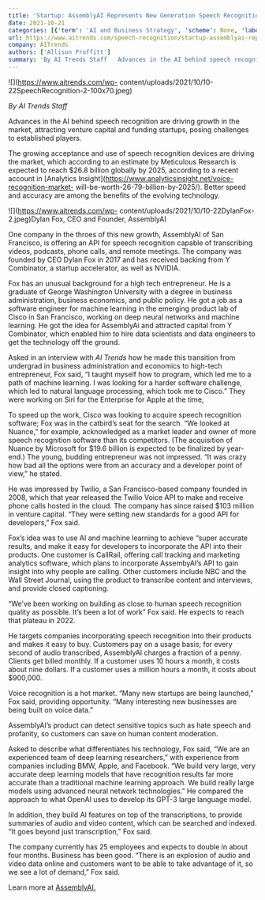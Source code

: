 ```yaml
---
title: 'Startup: AssemblyAI Represents New Generation Speech Recognition'
date: 2021-10-21
categories: [{'term': 'AI and Business Strategy', 'scheme': None, 'label': None}, {'term': 'Speech Recognition', 'scheme': None, 'label': None}, {'term': 'Startups', 'scheme': None, 'label': None}, {'term': 'AI and business strategy', 'scheme': None, 'label': None}, {'term': 'deep learning', 'scheme': None, 'label': None}, {'term': 'neural network', 'scheme': None, 'label': None}, {'term': 'speech recognition', 'scheme': None, 'label': None}, {'term': 'speech-to-text', 'scheme': None, 'label': None}, {'term': 'startups', 'scheme': None, 'label': None}]
url: https://www.aitrends.com/speech-recognition/startup-assemblyai-represents-new-generation-speech-recognition/
company: AITrends
authors: ['Allison Proffitt']
summary: 'By AI Trends Staff   Advances in the AI behind speech recognition are driving growth in the market, attracting venture capital and funding startups, posing challenges to established players.   The growing acceptance and use of speech recognition devices are driving the market, which according to an estimate by Meticulous Research is expected to reach $26.8 billion […]'
---
```



![](https://www.aitrends.com/wp-
content/uploads/2021/10/10-22SpeechRecognition-2-100x70.jpeg)

_By AI Trends Staff_

Advances in the AI behind speech recognition are driving growth in the market,
attracting venture capital and funding startups, posing challenges to
established players.

The growing acceptance and use of speech recognition devices are driving the
market, which according to an estimate by Meticulous Research is expected to
reach $26.8 billion globally by 2025, according to a recent account in
[Analytics Insight](https://www.analyticsinsight.net/voice-recognition-market-
will-be-worth-26-79-billion-by-2025/). Better speed and accuracy are among the
benefits of the evolving technology.

![](https://www.aitrends.com/wp-
content/uploads/2021/10/10-22DylanFox-2.jpeg)Dylan Fox, CEO and Founder,
AssemblyAI

One company in the throes of this new growth, AssemblyAI of San Francisco, is
offering an API for speech recognition capable of transcribing videos,
podcasts, phone calls, and remote meetings. The company was founded by CEO
Dylan Fox in 2017 and has received backing from Y Combinator, a startup
accelerator, as well as NVIDIA.

Fox has an unusual background for a high tech entrepreneur. He is a graduate
of George Washington University with a degree in business administration,
business economics, and public policy. He got a job as a software engineer for
machine learning in the emerging product lab of Cisco in San Francisco,
working on deep neural networks and machine learning. He got the idea for
AssemblyAi and attracted capital from Y Combinator, which enabled him to hire
data scientists and data engineers to get the technology off the ground.

Asked in an interview with  _AI Trends_ how he made this transition from
undergrad in business administration and economics to high-tech entrepreneur,
Fox said, “I taught myself how to program, which led me to a path of machine
learning. I was looking for a harder software challenge, which led to natural
language processing, which took me to Cisco.” They were working on Siri for
the Enterprise for Apple at the time,

To speed up the work, Cisco was looking to acquire speech recognition
software; Fox was in the catbird’s seat for the search. “We looked at Nuance,”
for example, acknowledged as a market leader and owner of more speech
recognition software than its competitors. (The acquisition of Nuance by
Microsoft for $19.6 billion is expected to be finalized by year-end.) The
young, budding entrepreneur was not impressed. “It was crazy how bad all the
options were from an accuracy and a developer point of view,” he stated.

He was impressed by Twilio, a San Francisco-based company founded in 2008,
which that year released the Twilio Voice API to make and receive phone calls
hosted in the cloud. The company has since raised $103 million in venture
capital. “They were setting new standards for a good API for developers,” Fox
said.

Fox’s idea was to use AI and machine learning to achieve “super accurate
results, and make it easy for developers to incorporate the API into their
products. One customer is CallRail, offering call tracking and marketing
analytics software, which plans to incorporate AssembyAI’s API to gain insight
into why people are calling. Other customers include NBC and the Wall Street
Journal, using the product to transcribe content and interviews, and provide
closed captioning.

“We’ve been working on building as close to human speech recognition quality
as possible. It’s been a lot of work” Fox said. He expects to reach that
plateau in 2022.

He targets companies incorporating speech recognition into their products and
makes it easy to buy. Customers pay on a usage basis; for every second of
audio transcribed, AssemblyAI charges a fraction of a penny. Clients get
billed monthly. If a customer uses 10 hours a month, it costs about nine
dollars. If a customer uses a million hours a month, it costs about $900,000.

Voice recognition is a hot market. “Many new startups are being launched,” Fox
said, providing opportunity. “Many interesting new businesses are being built
on voice data.”

AssemblyAI’s product can detect sensitive topics such as hate speech and
profanity, so customers can save on human content moderation.

Asked to describe what differentiates his technology, Fox said, “We are an
experienced team of deep learning researchers,” with experience from companies
including BMW, Apple, and Facebook. “We build very large, very accurate deep
learning models that have recognition results far more accurate than a
traditional machine learning approach. We build really large models using
advanced neural network technologies.” He compared the approach to what OpenAI
uses to develop its GPT-3 large language model.

In addition, they build AI features on top of the transcriptions, to provide
summaries of audio and video content, which can be searched and indexed. “It
goes beyond just transcription,” Fox said.

The company currently has 25 employees and expects to double in about four
months. Business has been good. “There is an explosion of audio and video data
online and customers want to be able to take advantage of it, so we see a lot
of demand,” Fox said.

Learn more at [AssemblyAI.](https://www.assemblyai.com/)

